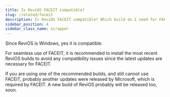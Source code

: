 ```yaml
---
title: Is ReviOS FACEIT compatible?
slug: /related/faceit
description: Is ReviOS FACEIT compatible? Which build do I need for FACEIT?
sidebar_position: 4
sidebar_class_name: scrapper
---
```



Since ReviOS is Windows, yes it is compatible.

For seamless use of FACEIT, it is recommended to install the most recent ReviOS builds to avoid any compatibility issues since the latest updates are necessary for FACEIT.

If you are using one of the recommended builds, and still cannot use FACEIT, probably another updates were released by Microsoft, which is required by FACEIT. A new build of ReviOS probably will be released too, soon.